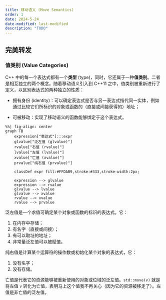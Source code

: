 ```yaml
---
title: 移动语义 (Move Semantics)
order: 1
date: 2024-5-24
date-modified: last-modified
description: "TODO"
---
```


## 完美转发

### 值类别 (Value Categories)

C++ 中的每一个表达式都有一个**类型** (type)，同时，它还属于一种**值类别**。二者是相互独立的两个概念。随着移动语义引入到 C++11 之中，值类别被重新进行了定义，以区别表达式的两种独立的性质：

-   拥有身份 (identity)：可以确定表达式是否与另一表达式指代同一实体，例如通过比较它们所标识的对象或函数的（直接或间接获得的）地址；

-   可被移动：实现了移动语义的函数能够绑定于这个表达式。

```mermaid
%%| fig-align: center
graph TB
    expression["表达式"]:::expr
    glvalue["泛左值 (glvalue)"]
    rvalue["右值 (rvalue)"]
    lvalue["左值 (lvalue)"]
    xvalue["亡值 (xvalue)"]
    prvalue["纯右值 (prvalue)"]

    classDef expr fill:#FFDAB9,stroke:#333,stroke-width:2px;

    expression --> glvalue
    expression --> rvalue
    glvalue --> lvalue
    glvalue --> xvalue
    rvalue --> xvalue
    rvalue --> prvalue
```

泛左值是一个求值可确定某个对象或函数的标识的表达式。它：

1.  在内存中存储；
2.  有名字（直接或间接）；
3.  有可以取址的地址；
4.  非常量泛左值可以被赋值。

纯右值是计算某个运算符的操作数或初始化某个对象的表达式，它：

1.  没有名字；
2.  没有存储。

亡值是代表它的资源能够被重新使用的对象或位域的泛左值。`std::move(v)` 就是将左值 `v` 转化为亡值，表明马上这个值我不再关心（因为它的资源被移走了）。左值是非亡值的泛左值。